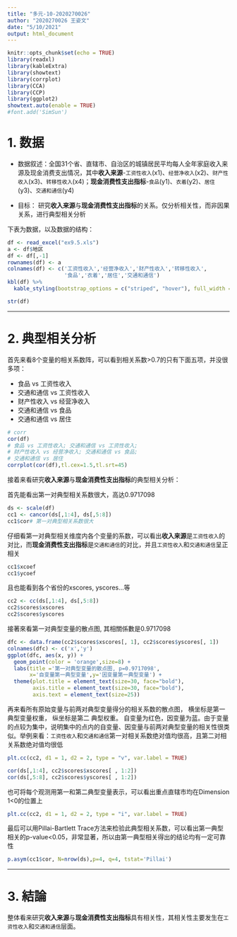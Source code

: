 ```yaml
---
title: "多元-10-2020270026"
author: "2020270026 王姿文"
date: "5/10/2021"
output: html_document
---
```


```r
knitr::opts_chunk$set(echo = TRUE)
library(readxl)
library(kableExtra)
library(showtext)
library(corrplot)
library(CCA) 
library(CCP)
library(ggplot2)
showtext.auto(enable = TRUE)
#font.add('SimSun')
```

# 1. 数据   

- 数据叙述：全国31个省、直辖市、自治区的城镇居民平均每人全年家庭收入来源及现金消费支出情况，其中**收入来源**-`工资性收入`(x1)、`经营净收入`(x2)、`财产性收入`(x3)、`转移性收入`(x4)；**现金消费性支出指标**-`食品`(y1)、`衣着`(y2)、`居住`(y3)、`交通和通信`(y4) 

- 目标： 研究**收入来源**与**现金消费性支出指标**的关系。仅分析相关性，而非因果关系，进行典型相关分析
   
   
下表为数据，以及数据的结构：  

```r
df <- read_excel("ex9.5.xls")
a <- df$地区
df <- df[,-1]
rownames(df) <- a
colnames(df) <- c('工资性收入','经营净收入','财产性收入','转移性收入',
                  '食品','衣着','居住','交通和通信')
kbl(df) %>%
  kable_styling(bootstrap_options = c("striped", "hover"), full_width = F, font_size = 7)

str(df)
```

-------

# 2. 典型相关分析

首先来看8个变量的相关系数阵，可以看到相关系数>0.7的只有下面五项，并没很多项：   
    
      
- 食品 vs 工资性收入
- 交通和通信 vs 工资性收入
- 财产性收入 vs 经营净收入
- 交通和通信 vs 食品
- 交通和通信 vs 居住

```r
# corr
cor(df) 
# 食品 vs 工资性收入; 交通和通信 vs 工资性收入;
# 财产性收入 vs 经营净收入; 交通和通信 vs 食品;
# 交通和通信 vs 居住
corrplot(cor(df),tl.cex=1.5,tl.srt=45)
```

接着来看研究**收入来源**与**现金消费性支出指标**的典型相关分析：

首先能看出第一对典型相关系数很大，高达0.9717098    
    
    
```r
ds <- scale(df)
cc1 <- cancor(ds[,1:4], ds[,5:8]) 
cc1$cor# 第一对典型相关系数很大
```

仔细看第一对典型相关维度内各个变量的系数，可以看出**收入来源**是`工资性收入`的对比，而**现金消费性支出指标**是`交通和通信`的对比，并且`工资性收入`和`交通和通信`呈正相关   
   
```r
cc1$xcoef
cc1$ycoef
```
    
   
且也能看到各个省份的xscores, yscores...等
   
```r
cc2 <- cc(ds[,1:4], ds[,5:8])
cc2$scores$xscores
cc2$scores$yscores
```

接著來看第一对典型变量的散点图, 其相關係數是0.9717098   

```r
dfc <- data.frame(cc2$scores$xscores[, 1], cc2$scores$yscores[, 1])
colnames(dfc) <- c('x','y')
ggplot(dfc, aes(x, y)) +
  geom_point(color = 'orange',size=8) +
  labs(title ='第一对典型变量的散点图, p=0.9717098',
       x='自变量第一典型变量',y='因变量第一典型变量') +
  theme(plot.title = element_text(size=30, face="bold"),
        axis.title = element_text(size=30, face="bold"),
        axis.text = element_text(size=25))
```

再来看所有原始变量与前两对典型变量得分的相关系数的散点图， 横坐标是第一典型变量权重， 纵坐标是第二 典型权重。 自变量为红色，因变量为蓝。由于变量的点较为集中，说明集中的点内的自变量、因变量与前两对典型变量的相关性很类似。举例来看：`工资性收入`和`交通和通信`第一对相关系数绝对值均很高，且第二对相关系数绝对值均很低      
   
   
```r
plt.cc(cc2, d1 = 1, d2 = 2, type = "v", var.label = TRUE)

cor(ds[,1:4], cc2$scores$xscores[ , 1:2])
cor(ds[,5:8], cc2$scores$yscores[ , 1:2])
```

也可将每个观测用第一和第二典型变量表示，可以看出重点直辖市均在Dimension 1<0的位置上   
   
   

```r
plt.cc(cc2, d1 = 1, d2 = 2, type = "i", var.label = TRUE)
```

最后可以用Pillai-Bartlett Trace方法来检验此典型相关系数，可以看出第一典型相关的p-value<0.05，非常显著，所以由第一典型相关得出的结论均有一定可靠性   
   
   
```r
p.asym(cc1$cor, N=nrow(ds),p=4, q=4, tstat='Pillai')
```


-------

# 3. 結論

整体看来研究**收入来源**与**现金消费性支出指标**具有相关性，其相关性主要发生在`工资性收入`和`交通和通信`层面。
